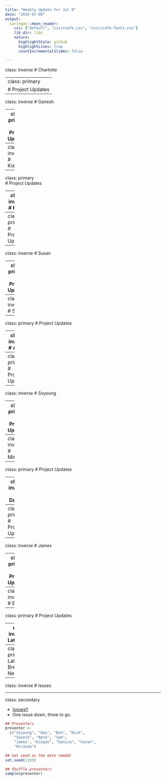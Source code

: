 ```yaml
---
title: "Weekly Update for Jul 8"
date: "2019-07-08"
output:
  xaringan::moon_reader:
    css: ["default", "css/csafe.css", "css/csafe-fonts.css"]
    lib_dir: libs
    nature:
      highlightStyle: github
      highlightLines: true
      countIncrementalSlides: false

---
```

class: inverse
# Charlotte

---
class: primary
# Project Updates
---

class: inverse
# Ganesh

---
class: primary   
# Project Updates



---
class: inverse
# Kiegan

---
class: primary   
# Project Updates

---
class: inverse
# Heike

---
class: primary
# Project Updates

---
class: inverse
# Susan

---
class: primary
# Project Updates


---
class: inverse
# Sam

---
class: primary
# Project Updates

---
class: inverse
# Alicia

---
class: primary
# Project Updates

---
class: inverse
# Soyoung

---
class: primary
# Project Updates

---
class: inverse
# Miranda

---
class: primary
# Project Updates


---
class: inverse
# Danica

---
class: primary
# Project Updates

---
class: inverse
# James

---
class: primary
# Project Updates

---
class: inverse
# Eryn

---
class: primary
# Project Updates

---
class: inverse
# LateBreak


---
class: primary
# Late Break News
    
---
class: inverse
# Issues

---
class: secondary

- [Issues!!](https://github.com/CSAFE-ISU/slides/issues)
- One issue down, three to go.

```r
## Presenters
presenter <- 
  c("Soyoung", "Amy", "Ben", "Nick", 
    "Ganesh", "Nate", "Sam", 
    "James", "Kiegan", "Danica", "Susan", 
    "Miranda")

## Set seed as the date (mmdd)
set.seed(1105)

## Shuffle presenters
sample(presenter)
```

